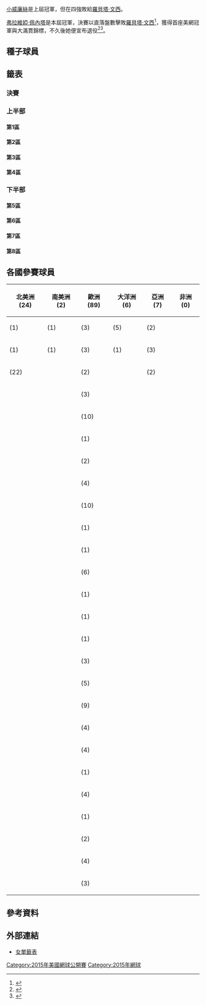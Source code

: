 {{Infobox Tennis Grand Slam events|2015|美國網球公開賽|
| champ  = {{flagicon|ITA}} [[弗拉維婭·佩內塔|弗拉維婭·佩內塔]]
| runner = {{flagicon|ITA}} [[羅貝塔·文西|羅貝塔·文西]]
| score  = 7–6<sup>4</sup>、6–2
| before_name = [[美國網球公開賽|美國網球公開賽]]女子單打比賽
| after_name  = 美國網球公開賽女子單打比賽
}}

{{main article|2015年美國網球公開賽}}

[[小威廉絲|小威廉絲]]是上屆冠軍，但在四強敗給[[羅貝塔·文西|羅貝塔·文西]]。

[[弗拉維婭·佩內塔|弗拉維婭·佩內塔]]是本屆冠軍，決賽以直落盤數擊敗[[羅貝塔·文西|羅貝塔·文西]]<ref>{{cite web|url=http://www.theguardian.com/sport/2015/sep/12/flavia-pennetta-us-open-roberta-vinci-match-report|title=Flavia Pennetta wins US Open with straight-sets victory over Roberta Vinci|date=12 September 2015|work=Guardian|accessdate=15 September 2015|archive-date=2016-09-08|archive-url=https://web.archive.org/web/20160908062435/https://www.theguardian.com/sport/2015/sep/12/flavia-pennetta-us-open-roberta-vinci-match-report|dead-url=no}}</ref>，獲得首座美網冠軍與大滿貫錦標，不久後她便宣布退役<ref>{{cite web|url=http://www.nytimes.com/2015/09/13/sports/tennis/flavia-pennetta-defeats-roberta-vinci-for-us-open-title.html|title=Flavia Pennetta Defeats Roberta Vinci for U.S. Open Title|publisher=''The New York Times''|author=David Waldstein|date=12 September 2015|accessdate=12 September 2015|archive-date=2016-06-17|archive-url=https://web.archive.org/web/20160617002745/http://www.nytimes.com/2015/09/13/sports/tennis/flavia-pennetta-defeats-roberta-vinci-for-us-open-title.html|dead-url=no}}</ref><ref>{{cite web|url=http://www.bbc.com/sport/0/tennis/34236198|title=US Open 2015: Flavia Pennetta beats Roberta Vinci in final|date=12 September 2015|work=BBC Sport|accessdate=15 September 2015|archive-date=2015-10-09|archive-url=https://web.archive.org/web/20151009130903/http://www.bbc.com/sport/0/tennis/34236198|dead-url=no}}</ref>。

==種子球員==
{{columns-list|2|
{{seeds|1|1}} {{flagicon|USA}} [[小威廉絲|小威廉絲]]（四強）
{{seeds|2|8}} {{flagicon|ROU}} [[西莫娜·哈勒普|西莫娜·哈勒普]]（四強）
{{seeds|3|}} {{flagicon|RUS}} [[瑪麗亞·莎拉波娃|瑪麗亞·莎拉波娃]]（賽前退出）
{{seeds|4|6}} {{flagicon|DEN}} [[卡露蓮·禾絲妮雅琪|卡露蓮·禾絲妮雅琪]]（第二輪）
{{seeds|5|5}} {{flagicon|CZE}} [[佩特拉·克維托娃|佩特拉·克維托娃]]（八強）
{{seeds|6|7}} {{flagicon|CZE}} [[露絲·莎法洛法|露絲·莎法洛法]]（第一輪）
{{seeds|7|4}} {{flagicon|SRB}} [[安娜·伊萬諾維奇|安娜·伊萬諾維奇]]（第一輪）
{{seeds|8|2}} {{flagicon|CZE}} [[卡羅萊娜·普利斯科娃|卡羅萊娜·普利斯科娃]]（第一輪）
{{seeds|9|5}} {{flagicon|ESP}} [[加碧妮·穆古魯扎|加碧妮·穆古魯扎]]（第二輪）
{{seeds|10|4}} {{flagicon|ESP}} [[卡拉·蘇亞雷斯·納瓦羅|卡拉·蘇亞雷斯·納瓦羅]]（第一輪）
{{seeds|11|7}} {{flagicon|GER}} [[安赫利奎·克柏|安赫利奎·克柏]]（第三輪） 
{{seeds|12|2}} {{flagicon|SUI}} [[貝琳達·本西奇|貝琳達·本西奇]]（第三輪）
{{seeds|13|3}} {{flagicon|RUS}} [[葉卡捷琳娜·馬卡洛娃|葉卡捷琳娜·馬卡洛娃]]（第四輪）
{{seeds|14|8}} {{flagicon|SUI}} [[迪美雅·芭辛絲姬|迪美雅·芭辛絲姬]]（第一輪）
{{seeds|15|1}} {{flagicon|POL}} [[阿格涅什卡·拉德萬斯卡|阿格涅什卡·拉德萬斯卡]]（第三輪）
{{seeds|16|6}} {{flagicon|ITA}} [[薩拉·埃拉尼|薩拉·埃拉尼]]（第三輪）

{{seeds|17|3}} {{flagicon|UKR}} [[伊莉娜·斯維托莉娜|伊莉娜·斯維托莉娜]]（第三輪）
{{seeds|18|5}} {{flagicon|GER}} [[安德烈婭·佩特科維奇|安德烈婭·佩特科維奇]]（第三輪）
{{seeds|19|1}} {{flagicon|USA}} [[麥迪遜·基絲|麥迪遜·基絲]]（第四輪）
{{seeds|20|7}} {{flagicon|BLR}} [[維多利亞·阿扎倫卡|維多利亞·阿扎倫卡]]（八強）
{{seeds|21|4}} {{flagicon|SRB}} [[耶萊娜·揚科維奇|耶萊娜·揚科維奇]]（第一輪）
{{seeds|22|6}} {{flagicon|AUS}} [[薩曼莎·斯托瑟|薩曼莎·斯托瑟]]（第四輪）
{{seeds|23|2}} {{flagicon|USA}} [[大威廉絲|大威廉絲]]（八強）
{{seeds|24|8}} {{flagicon|GER}} [[薩比娜·利斯基|薩比娜·利斯基]]（第四輪）
{{seeds|25|4}} {{flagicon|CAN}} [[尤金妮·布沙爾|尤金妮·布沙爾]]（第四輪）
{{seeds|26|6}} '''{{flagicon|ITA}} [[弗拉維婭·佩內塔|弗拉維婭·佩內塔]]（冠軍）
{{seeds|27|8}} {{flagicon|FRA}} [[阿麗澤·科奈|阿麗澤·科奈]]（第一輪）
{{seeds|28|7}} {{flagicon|ROM}} [[伊琳娜-卡梅利亞·貝古|伊琳娜-卡梅利亞·貝古]]（第一輪）
{{seeds|29|1}} {{flagicon|USA}} [[斯洛恩·史蒂芬斯|斯洛恩·史蒂芬斯]]（第一輪）
{{seeds|30|3}} {{flagicon|RUS}} [[斯維特拉娜·庫茲涅佐娃|斯維特拉娜·庫茲涅佐娃]]（第一輪）
{{seeds|31|2}} {{flagicon|RUS}} [[安娜斯塔西亞·帕夫柳琴科娃|安娜斯塔西亞·帕夫柳琴科娃]]（第二輪）
{{seeds|32|5}} {{flagicon|SVK}} [[安娜·卡洛琳娜·史科米多娃|安娜·卡洛琳娜·史科米多娃]]（第三輪）
}}

{{種子說明}}

==籤表==
{{Draw key}}

===決賽===
{{8TeamBracket-Tennis3
|RD1=八強
|RD2=四強
|RD3=決賽

| team-width=175

|RD1-seed1=1
|RD1-team1='''{{flagicon|USA}} [[小威廉絲|小威廉絲]]
|RD1-score1-1='''6
|RD1-score1-2=1
|RD1-score1-3='''6
|RD1-seed2=23
|RD1-team2={{flagicon|USA}} [[大威廉絲|大威廉絲]]
|RD1-score2-1=2
|RD1-score2-2='''6
|RD1-score2-3=3

|RD1-seed3= 
|RD1-team3={{flagicon|FRA}} [[克里斯蒂娜·美拉德諾維奇|克里斯蒂娜·美拉德諾維奇]]
|RD1-score3-1=3
|RD1-score3-2='''7
|RD1-score3-3=4
|RD1-seed4= 
|RD1-team4='''{{flagicon|ITA}} [[羅貝塔·文西|羅貝塔·文西]]
|RD1-score4-1='''6
|RD1-score4-2=5
|RD1-score4-3='''6

|RD1-seed5=5
|RD1-team5={{flagicon|CZE}} [[佩特拉·克維托娃|佩特拉·克維托娃]]
|RD1-score5-1='''6
|RD1-score5-2=4
|RD1-score5-3=2
|RD1-seed6=26
|RD1-team6='''{{flagicon|ITA}} [[弗拉維婭·佩內塔|弗拉維婭·佩內塔]]
|RD1-score6-1=4
|RD1-score6-2='''6
|RD1-score6-3='''6

|RD1-seed7=20
|RD1-team7={{flagicon|BLR}} [[維多利亞·阿扎倫卡|維多利亞·阿扎倫卡]]
|RD1-score7-1=3
|RD1-score7-2='''6
|RD1-score7-3=4
|RD1-seed8=2
|RD1-team8='''{{flagicon|ROU}} [[西莫娜·哈勒普|西莫娜·哈勒普]]
|RD1-score8-1='''6
|RD1-score8-2=4
|RD1-score8-3='''6

|RD2-seed1=1
|RD2-team1={{flagicon|USA}} [[小威廉絲|小威廉絲]]
|RD2-score1-1='''6
|RD2-score1-2=4
|RD2-score1-3=4
|RD2-seed2= 
|RD2-team2='''{{flagicon|ITA}} [[羅貝塔·文西|羅貝塔·文西]]
|RD2-score2-1=2
|RD2-score2-2='''6
|RD2-score2-3='''6

|RD2-seed3=26
|RD2-team3='''{{flagicon|ITA}} [[弗拉維婭·佩內塔|弗拉維婭·佩內塔]]
|RD2-score3-1='''6
|RD2-score3-2='''6
|RD2-score3-3=
|RD2-seed4=2
|RD2-team4={{flagicon|ROU}} [[西莫娜·哈勒普|西莫娜·哈勒普]]
|RD2-score4-1=1
|RD2-score4-2=3
|RD2-score4-3=

|RD3-seed1= 
|RD3-team1={{flagicon|ITA}} [[羅貝塔·文西|羅貝塔·文西]]
|RD3-score1-1=6<sup>4</sup>
|RD3-score1-2=2
|RD3-score1-3=
|RD3-seed2=26
|RD3-team2={{flagicon|ITA}} '''[[弗拉維婭·佩內塔|弗拉維婭·佩內塔]]
|RD3-score2-1='''7<sup>7</sup>
|RD3-score2-2='''6
|RD3-score2-3=
}}

===上半部===

====第1區====
{{16TeamBracket-Compact-Tennis3
| RD1=第一輪
| RD2=第二輪
| RD3=第三輪
| RD4=第四輪

| RD1-seed01=1
| RD1-team01='''{{flagicon|USA}} [[小威廉絲|S 威廉絲]]
| RD1-score01-1='''6
| RD1-score01-2=2
| RD1-score01-3=
| RD1-seed02=
| RD1-team02={{flagicon|RUS}} [[維塔莉婭·蒂雅琴科|蒂雅琴科]]
| RD1-score02-1=0
| RD1-score02-2=0<sup>r</sup>
| RD1-score02-3=

| RD1-seed03=Q
| RD1-team03='''{{flagicon|NED}} [[基基·貝爾騰斯|貝爾騰斯]]
| RD1-score03-1=3
| RD1-score03-2='''6
| RD1-score03-3='''6
| RD1-seed04=
| RD1-team04={{flagicon|CRO}} [[米里亞娜·魯西琪-巴羅尼|魯西琪-巴羅尼]]
| RD1-score04-1='''6
| RD1-score04-2=4
| RD1-score04-3=2

| RD1-seed05=Q
| RD1-team05={{flagicon|UKR}} [[卡捷琳娜·科斯洛娃|科斯洛娃]]
| RD1-score05-1=4
| RD1-score05-2=3
| RD1-score05-3=
| RD1-seed06=WC
| RD1-team06='''{{nowrap|{{flagicon|USA}} [[比丹妮·瑪迪克-辛特斯|瑪迪克-辛特斯]]}}
| RD1-score06-1='''6
| RD1-score06-2='''6
| RD1-score06-3=

| RD1-seed07=
| RD1-team07='''{{flagicon|USA}} [[可可·范德維奇|范德維奇]]
| RD1-score07-1='''6
| RD1-score07-2='''6
| RD1-score07-3=
| RD1-seed08=29
| RD1-team08={{flagicon|USA}} [[斯洛恩·史蒂芬斯|史蒂芬斯]]
| RD1-score08-1=4
| RD1-score08-2=3
| RD1-score08-3=

| RD1-seed09=19
| RD1-team09='''{{flagicon|USA}} [[麥迪遜·基絲|基絲]]
| RD1-score09-1='''6
| RD1-score09-2='''6
| RD1-score09-3=
| RD1-seed10=
| RD1-team10={{flagicon|CZE}} [[克拉拉·庫卡洛娃|庫卡洛娃]]
| RD1-score10-1=2
| RD1-score10-2=4
| RD1-score10-3=

| RD1-seed11=
| RD1-team11='''{{flagicon|CZE}} [[特雷扎·絲密特科娃|絲密特科娃]]
| RD1-score11-1='''7<sup>7</sup>
| RD1-score11-2='''6
| RD1-score11-3=
| RD1-seed12=
| RD1-team12={{flagicon|ROU}} [[安德莉雅·米圖|米圖]]
| RD1-score12-1=6<sup>4</sup>
| RD1-score12-2=2
| RD1-score12-3=

| RD1-seed13=
| RD1-team13='''{{flagicon|POL}} [[瑪格達·蕾妮特|蕾妮特]]
| RD1-score13-1='''7<sup>7</sup>
| RD1-score13-2='''6
| RD1-score13-3=
| RD1-seed14=
| RD1-team14={{flagicon|POL}} [[厄蘇拉·拉德萬斯卡|拉德萬斯卡]]
| RD1-score14-1=6<sup>3</sup>
| RD1-score14-2=1
| RD1-score14-3=

| RD1-seed15=
| RD1-team15={{flagicon|CZE}} [[凱特琳娜·絲妮柯娃|絲妮柯娃]]
| RD1-score15-1=2
| RD1-score15-2=3
| RD1-score15-3=
| RD1-seed16=15
| RD1-team16='''{{flagicon|POL}} [[阿格涅什卡·拉德萬斯卡|拉德萬斯卡]]
| RD1-score16-1='''6
| RD1-score16-2='''6
| RD1-score16-3=

| RD2-seed01=1
| RD2-team01='''{{flagicon|USA}} [[小威廉絲|S 威廉絲]]
| RD2-score01-1='''7<sup>7</sup>
| RD2-score01-2='''6
| RD2-score01-3=
| RD2-seed02=Q
| RD2-team02={{flagicon|NED}} [[基基·貝爾騰斯|貝爾騰斯]]
| RD2-score02-1=6<sup>5</sup>
| RD2-score02-2=3
| RD2-score02-3=

| RD2-seed03=WC
| RD2-team03='''{{nowrap|{{flagicon|USA}} [[比丹妮·瑪迪克-辛特斯|瑪迪克-辛特斯]]}}
| RD2-score03-1='''6
| RD2-score03-2='''6
| RD2-score03-3=
| RD2-seed04=
| RD2-team04={{flagicon|USA}} [[可可·范德維奇|范德維奇]]
| RD2-score04-1=2
| RD2-score04-2=1
| RD2-score04-3=

| RD2-seed05=19
| RD2-team05='''{{flagicon|USA}} [[麥迪遜·基絲|基絲]]
| RD2-score05-1='''6
| RD2-score05-2='''6
| RD2-score05-3=
| RD2-seed06=
| RD2-team06={{flagicon|CZE}} [[特雷扎·絲密特科娃|絲密特科娃]]
| RD2-score06-1=1
| RD2-score06-2=2
| RD2-score06-3=

| RD2-seed07=
| RD2-team07={{flagicon|POL}} [[瑪格達·蕾妮特|蕾妮特]]
| RD2-score07-1=3
| RD2-score07-2=2
| RD2-score07-3=
| RD2-seed08=15
| RD2-team08='''{{flagicon|POL}} [[阿格涅什卡·拉德萬斯卡|拉德萬斯卡]]
| RD2-score08-1='''6
| RD2-score08-2='''6
| RD2-score08-3=

| RD3-seed01=1
| RD3-team01='''{{flagicon|USA}} [[小威廉絲|S 威廉絲]]
| RD3-score01-1=3
| RD3-score01-2='''7
| RD3-score01-3='''6
| RD3-seed02=WC
| RD3-team02={{nowrap|{{flagicon|USA}} [[比丹妮·瑪迪克-辛特斯|瑪迪克-辛特斯]]}}
| RD3-score02-1='''6
| RD3-score02-2=5
| RD3-score02-3=0

| RD3-seed03=19
| RD3-team03='''{{flagicon|USA}} [[麥迪遜·基絲|基絲]]
| RD3-score03-1='''6
| RD3-score03-2='''6
| RD3-score03-3=
| RD3-seed04=15
| RD3-team04={{flagicon|POL}} [[阿格涅什卡·拉德萬斯卡|拉德萬斯卡]]
| RD3-score04-1=3
| RD3-score04-2=2
| RD3-score04-3=

| RD4-seed01=1
| RD4-team01='''{{nowrap|{{flagicon|USA}} [[小威廉絲|S 威廉絲]]}}
| RD4-score01-1='''6
| RD4-score01-2='''6
| RD4-score01-3=
| RD4-seed02=19
| RD4-team02={{flagicon|USA}} [[麥迪遜·基絲|基絲]]
| RD4-score02-1=3
| RD4-score02-2=3
| RD4-score02-3=
}}

====第2區====
{{16TeamBracket-Compact-Tennis3
| RD1=第一輪
| RD2=第二輪
| RD3=第三輪
| RD4=第四輪

| RD1-seed01=12
| RD1-team01='''{{flagicon|SUI}} [[貝琳達·本西奇|本西奇]]
| RD1-score01-1='''6
| RD1-score01-2='''6
| RD1-score01-3=
| RD1-seed02=
| RD1-team02={{flagicon|BUL}} [[塞西爾·卡拉坦切娃|卡拉坦切娃]]
| RD1-score02-1=1
| RD1-score02-2=2
| RD1-score02-3=

| RD1-seed03=
| RD1-team03={{flagicon|SVK}} [[達妮埃拉·漢圖霍娃|漢圖霍娃]]
| RD1-score03-1=3
| RD1-score03-2=3
| RD1-score03-3=
| RD1-seed04=
| RD1-team04='''{{flagicon|JPN}} [[土居美咲|土居]]
| RD1-score04-1='''6
| RD1-score04-2='''6
| RD1-score04-3=

| RD1-seed05=
| RD1-team05='''{{flagicon|USA}} [[伊琳娜·法爾科尼|法爾科尼]]
| RD1-score05-1='''6
| RD1-score05-2='''6
| RD1-score05-3=
| RD1-seed06=WC
| RD1-team06={{flagicon|USA}} [[薩曼莎·克勞福德|克勞福德]]
| RD1-score06-1=4
| RD1-score06-2=2
| RD1-score06-3=

| RD1-seed07=
| RD1-team07={{flagicon|PUR}} [[莫妮卡·普格|普格]]
| RD1-score07-1=4
| RD1-score07-2='''7<sup>9</sup>
| RD1-score07-3=3
| RD1-seed08=23
| RD1-team08='''{{flagicon|USA}} [[大威廉絲|V 威廉絲]]
| RD1-score08-1='''6
| RD1-score08-2=6<sup>7</sup>
| RD1-score08-3='''6

| RD1-seed09=31
| RD1-team09='''{{nowrap|{{flagicon|RUS}} [[安娜斯塔西亞·帕夫柳琴科娃|帕夫柳琴科娃]]}}
| RD1-score09-1='''6
| RD1-score09-2='''7
| RD1-score09-3=
| RD1-seed10=
| RD1-team10={{flagicon|SVK}} [[瑪格達蓮娜·里巴里科娃|里巴里科娃]]
| RD1-score10-1=4
| RD1-score10-2=5
| RD1-score10-3=

| RD1-seed11=Q
| RD1-team11='''{{flagicon|EST}} [[阿內特·康塔薇特|康塔薇特]]
| RD1-score11-1='''7
| RD1-score11-2='''6
| RD1-score11-3=
| RD1-seed12=
| RD1-team12={{flagicon|AUS}} [[凱西·德拉夸|德拉夸]]
| RD1-score12-1=5
| RD1-score12-2=2
| RD1-score12-3=

| RD1-seed13=
| RD1-team13={{flagicon|CHN}} [[鄭賽賽|鄭]]
| RD1-score13-1=2
| RD1-score13-2='''7
| RD1-score13-3=5
| RD1-seed14=
| RD1-team14='''{{flagicon|USA}} [[麥迪遜·布倫格爾|布倫格爾]]
| RD1-score14-1='''6
| RD1-score14-2=5
| RD1-score14-3='''7

| RD1-seed15=Q
| RD1-team15='''{{flagicon|USA}} [[安娜·塔提什維利|塔提什維利]]
| RD1-score15-1='''6
| RD1-score15-2='''6
| RD1-score15-3=
| RD1-seed16=8
| RD1-team16={{flagicon|CZE}} [[卡羅萊娜·普利斯科娃|普利斯科娃]]
| RD1-score16-1=2
| RD1-score16-2=1
| RD1-score16-3=

| RD2-seed01=12
| RD2-team01='''{{flagicon|SUI}} [[貝琳達·本西奇|本西奇]]
| RD2-score01-1=5
| RD2-score01-2='''7<sup>7</sup>
| RD2-score01-3='''6
| RD2-seed02=
| RD2-team02={{flagicon|JPN}} [[土居美咲|土居]]
| RD2-score02-1='''7
| RD2-score02-2=6<sup>3</sup>
| RD2-score02-3=3

| RD2-seed03=
| RD2-team03={{flagicon|USA}} [[伊琳娜·法爾科尼|法爾科尼]]
| RD2-score03-1=3
| RD2-score03-2='''7<sup>7</sup>
| RD2-score03-3=2
| RD2-seed04=23
| RD2-team04='''{{flagicon|USA}} [[大威廉絲|V 威廉絲]]
| RD2-score04-1='''6
| RD2-score04-2=6<sup>2</sup>
| RD2-score04-3='''6

| RD2-seed05=31
| RD2-team05={{nowrap|{{flagicon|RUS}} [[安娜斯塔西亞·帕夫柳琴科娃|帕夫柳琴科娃]]}}
| RD2-score05-1=5
| RD2-score05-2=4
| RD2-score05-3=
| RD2-seed06=Q
| RD2-team06='''{{flagicon|EST}} [[阿內特·康塔薇特|康塔薇特]]
| RD2-score06-1='''7
| RD2-score06-2='''6
| RD2-score06-3=

| RD2-seed07=
| RD2-team07='''{{flagicon|USA}} [[麥迪遜·布倫格爾|布倫格爾]]
| RD2-score07-1='''6
| RD2-score07-2='''6
| RD2-score07-3=
| RD2-seed08=Q
| RD2-team08={{flagicon|USA}} [[安娜·塔提什維利|塔提什維利]]
| RD2-score08-1=3
| RD2-score08-2=2
| RD2-score08-3=

| RD3-seed01=12
| RD3-team01={{flagicon|SUI}} [[貝琳達·本西奇|本西奇]]
| RD3-score01-1=3
| RD3-score01-2=4
| RD3-score01-3=
| RD3-seed02=23
| RD3-team02='''{{flagicon|USA}} [[大威廉絲|V 威廉絲]]
| RD3-score02-1='''6
| RD3-score02-2='''6
| RD3-score02-3=

| RD3-seed03=Q
| RD3-team03='''{{flagicon|EST}} [[阿內特·康塔薇特|康塔薇特]]
| RD3-score03-1='''6
| RD3-score03-2=3
| RD3-score03-3='''6
| RD3-seed04=
| RD3-team04={{flagicon|USA}} [[麥迪遜·布倫格爾|布倫格爾]]
| RD3-score04-1=2
| RD3-score04-2='''6
| RD3-score04-3=0

| RD4-seed01=23
| RD4-team01='''{{flagicon|USA}} [[大威廉絲|V 威廉絲]]
| RD4-score01-1='''6
| RD4-score01-2='''6
| RD4-score01-3=
| RD4-seed02=Q
| RD4-team02={{flagicon|EST}} [[阿內特·康塔薇特|康塔薇特]]
| RD4-score02-1=2
| RD4-score02-2=1
| RD4-score02-3=
}}

====第3區====
{{16TeamBracket-Compact-Tennis3
| RD1=第一輪
| RD2=第二輪
| RD3=第三輪
| RD4=第四輪

| RD1-seed01=LL
| RD1-team01='''{{flagicon|RUS}} [[黛莉亞·卡薩特金娜|卡薩特金娜]]
| RD1-score01-1='''6
| RD1-score01-2=4
| RD1-score01-3='''7
| RD1-seed02=
| RD1-team02={{flagicon|AUS}} [[達里婭·加夫里洛娃|加夫里洛娃]]
| RD1-score02-1=2
| RD1-score02-2='''6
| RD1-score02-3=5

| RD1-seed03=
| RD1-team03='''{{flagicon|CRO}} [[安娜·科紐赫|科紐赫]]
| RD1-score03-1='''6
| RD1-score03-2='''6
| RD1-score03-3=
| RD1-seed04=
| RD1-team04={{flagicon|GER}} [[塔季揚娜·瑪麗亞|瑪麗亞]]
| RD1-score04-1=4
| RD1-score04-2=4
| RD1-score04-3=

| RD1-seed05=
| RD1-team05={{flagicon|ESP}} [[拉拉·阿魯阿巴雷納|阿魯阿巴雷納]]
| RD1-score05-1=2
| RD1-score05-2=2
| RD1-score05-3=
| RD1-seed06=
| RD1-team06='''{{flagicon|SRB}} [[博亞娜·約娃諾絲琪|約娃諾絲琪]]
| RD1-score06-1='''6
| RD1-score06-2='''6
| RD1-score06-3=

| RD1-seed07=
| RD1-team07='''{{flagicon|FRA}} [[克里斯蒂娜·美拉德諾維奇|美拉德諾維奇]]
| RD1-score07-1='''6
| RD1-score07-2='''7
| RD1-score07-3=
| RD1-seed08=30
| RD1-team08={{flagicon|RUS}} [[斯維特拉娜·庫茲涅佐娃|庫茲涅佐娃]]
| RD1-score08-1=3
| RD1-score08-2=5
| RD1-score08-3=

| RD1-seed09=17
| RD1-team09='''{{flagicon|UKR}} [[伊莉娜·斯維托莉娜|斯維托莉娜]]
| RD1-score09-1='''6
| RD1-score09-2='''6
| RD1-score09-3=
| RD1-seed10=Q
| RD1-team10={{flagicon|RUS}} [[伊莉莎薇塔·庫莉琪寇娃|庫莉琪寇娃]]
| RD1-score10-1=1
| RD1-score10-2=4
| RD1-score10-3=

| RD1-seed11=
| RD1-team11={{flagicon|GER}} [[安娜-萊娜·弗里達薩姆|弗里達薩姆]]
| RD1-score11-1=1
| RD1-score11-2=1
| RD1-score11-3=
| RD1-seed12=
| RD1-team12='''{{flagicon|EST}} [[卡婭·卡內皮|卡內皮]]
| RD1-score12-1='''6
| RD1-score12-2='''6
| RD1-score12-3=

| RD1-seed13=
| RD1-team13='''{{flagicon|USA}} [[勞倫·戴維斯|戴維斯]]
| RD1-score13-1='''7<sup>7</sup>
| RD1-score13-2='''7<sup>7</sup>
| RD1-score13-3=
| RD1-seed14=
| RD1-team14={{flagicon|GBR}} [[希瑟·沃特森|沃特森]]
| RD1-score14-1=6<sup>3</sup>
| RD1-score14-2=6<sup>0</sup>
| RD1-score14-3=

| RD1-seed15=
| RD1-team15={{flagicon|BRA}} [[特莉阿娜·佩蕾拉|佩蕾拉]]
| RD1-score15-1=3
| RD1-score15-2=3
| RD1-score15-3=
| RD1-seed16=13
| RD1-team16='''{{flagicon|RUS}} [[葉卡捷琳娜·馬卡洛娃|馬卡洛娃]]
| RD1-score16-1='''6
| RD1-score16-2='''6
| RD1-score16-3=

| RD2-seed01=LL
| RD2-team01='''{{flagicon|RUS}} [[黛莉亞·卡薩特金娜|卡薩特金娜]]
| RD2-score01-1='''6
| RD2-score01-2='''6
| RD2-score01-3=
| RD2-seed02=
| RD2-team02={{flagicon|CRO}} [[安娜·科紐赫|科紐赫]]
| RD2-score02-1=4
| RD2-score02-2=4
| RD2-score02-3=

| RD2-seed03=
| RD2-team03={{flagicon|SRB}} [[博亞娜·約娃諾絲琪|約娃諾絲琪]]
| RD2-score03-1=5
| RD2-score03-2=1
| RD2-score03-3=
| RD2-seed04=
| RD2-team04='''{{flagicon|FRA}} [[克里斯蒂娜·美拉德諾維奇|美拉德諾維奇]]
| RD2-score04-1='''7
| RD2-score04-2='''6
| RD2-score04-3=

| RD2-seed05=17
| RD2-team05='''{{flagicon|UKR}} [[伊莉娜·斯維托莉娜|斯維托莉娜]]
| RD2-score05-1='''6
| RD2-score05-2='''6
| RD2-score05-3=
| RD2-seed06=
| RD2-team06={{flagicon|EST}} [[卡婭·卡內皮|卡內皮]]
| RD2-score06-1=3
| RD2-score06-2=4
| RD2-score06-3=

| RD2-seed07=
| RD2-team07={{flagicon|USA}} [[勞倫·戴維斯|戴維斯]]
| RD2-score07-1=1
| RD2-score07-2=2
| RD2-score07-3=
| RD2-seed08=13
| RD2-team08='''{{flagicon|RUS}} [[葉卡捷琳娜·馬卡洛娃|馬卡洛娃]]
| RD2-score08-1='''6
| RD2-score08-2='''6
| RD2-score08-3=

| RD3-seed01=LL
| RD3-team01={{flagicon|RUS}} [[黛莉亞·卡薩特金娜|卡薩特金娜]]
| RD3-score01-1=2
| RD3-score01-2=3
| RD3-score01-3=
| RD3-seed02=
| RD3-team02='''{{flagicon|FRA}} [[克里斯蒂娜·美拉德諾維奇|美拉德諾維奇]]
| RD3-score02-1='''6
| RD3-score02-2='''6
| RD3-score02-3=

| RD3-seed03=17
| RD3-team03={{flagicon|UKR}} [[伊莉娜·斯維托莉娜|斯維托莉娜]]
| RD3-score03-1=3
| RD3-score03-2=5
| RD3-score03-3=
| RD3-seed04=13
| RD3-team04='''{{flagicon|RUS}} [[葉卡捷琳娜·馬卡洛娃|馬卡洛娃]]
| RD3-score04-1='''6
| RD3-score04-2='''7
| RD3-score04-3=

| RD4-seed01=
| RD4-team01='''{{flagicon|FRA}} [[克里斯蒂娜·美拉德諾維奇|美拉德諾維奇]]
| RD4-score01-1='''7<sup>7</sup>
| RD4-score01-2=4
| RD4-score01-3='''6
| RD4-seed02=13
| RD4-team02={{flagicon|RUS}} [[葉卡捷琳娜·馬卡洛娃|馬卡洛娃]]
| RD4-score02-1=6<sup>2</sup>
| RD4-score02-2='''6
| RD4-score02-3=1
}}

====第4區====
{{16TeamBracket-Compact-Tennis3
| RD1=第一輪
| RD2=第二輪
| RD3=第三輪
| RD4=第四輪

| RD1-seed01=10
| RD1-team01={{nowrap|{{flagicon|ESP}} [[卡拉·蘇亞雷斯·納瓦羅|蘇亞雷斯·納瓦羅]]}}
| RD1-score01-1=1
| RD1-score01-2=6<sup>5</sup>
| RD1-score01-3=
| RD1-seed02=
| RD1-team02='''{{flagicon|CZE}} [[德尼莎·阿萊爾托娃|阿萊爾托娃]]
| RD1-score02-1='''6
| RD1-score02-2='''7<sup>7</sup>
| RD1-score02-3=

| RD1-seed03=PR
| RD1-team03={{flagicon|USA}} [[金久慈|金]]
| RD1-score03-1=4
| RD1-score03-2=4
| RD1-score03-3=
| RD1-seed04=
| RD1-team04='''{{flagicon|ITA}} [[羅貝塔·文西|文西]]
| RD1-score04-1='''6
| RD1-score04-2='''6
| RD1-score04-3=

| RD1-seed05=WC
| RD1-team05={{flagicon|USA}} [[索菲亞·凱文|凱文]]
| RD1-score05-1=3
| RD1-score05-2=1
| RD1-score05-3=
| RD1-seed06=
| RD1-team06='''{{nowrap|{{flagicon|COL}} [[瑪麗娜·杜克·馬里尼奧|杜克·馬里尼奧]]}}
| RD1-score06-1='''6
| RD1-score06-2='''6
| RD1-score06-3=

| RD1-seed07=WC
| RD1-team07='''{{flagicon|FRA}} [[奧莎尼·杜丁|杜丁]]
| RD1-score07-1=2
| RD1-score07-2='''7
| RD1-score07-3='''6
| RD1-seed08=21
| RD1-team08={{flagicon|SRB}} [[耶萊娜·揚科維奇|揚科維奇]]
| RD1-score08-1='''6
| RD1-score08-2=5
| RD1-score08-3=3

| RD1-seed09=25
| RD1-team09='''{{flagicon|CAN}} [[尤金妮·布沙爾|布沙爾]]
| RD1-score09-1='''6
| RD1-score09-2='''6
| RD1-score09-3=
| RD1-seed10=
| RD1-team10={{flagicon|USA}} [[艾莉森·芮絲克|芮絲克]]
| RD1-score10-1=4
| RD1-score10-2=3
| RD1-score10-3=

| RD1-seed11=
| RD1-team11='''{{flagicon|SLO}} [[波洛娜·赫爾科格|赫爾科格]]
| RD1-score11-1='''6
| RD1-score11-2='''7
| RD1-score11-3=
| RD1-seed12=
| RD1-team12={{flagicon|KAZ}} [[扎里娜·迪雅絲|迪雅絲]]
| RD1-score12-1=2
| RD1-score12-2=5
| RD1-score12-3=

| RD1-seed13=Q
| RD1-team13='''{{flagicon|USA}} [[潔西卡·皮古拉|皮古拉]]
| RD1-score13-1='''7
| RD1-score13-2='''6
| RD1-score13-3=
| RD1-seed14=
| RD1-team14={{flagicon|BEL}} [[艾莉森·范·愛特凡珂|范·愛特凡珂]]
| RD1-score14-1=5
| RD1-score14-2=3
| RD1-score14-3=

| RD1-seed15=
| RD1-team15='''{{flagicon|SVK}} [[多米尼卡·齊布爾科娃|齊布爾科娃]]
| RD1-score15-1='''6
| RD1-score15-2=3
| RD1-score15-3='''6
| RD1-seed16=7
| RD1-team16={{flagicon|SRB}} [[安娜·伊萬諾維奇|伊萬諾維奇]]
| RD1-score16-1=3
| RD1-score16-2='''6
| RD1-score16-3=3

| RD2-seed01=
| RD2-team01={{flagicon|CZE}} [[德尼莎·阿萊爾托娃|阿萊爾托娃]]
| RD2-score01-1='''6
| RD2-score01-2=3
| RD2-score01-3=1
| RD2-seed02=
| RD2-team02='''{{flagicon|ITA}} [[羅貝塔·文西|文西]]
| RD2-score02-1=2
| RD2-score02-2='''6
| RD2-score02-3='''6

| RD2-seed03=
| RD2-team03='''{{nowrap|{{flagicon|COL}} [[瑪麗娜·杜克·馬里尼奧|杜克·馬里尼奧]]}}
| RD2-score03-1='''6
| RD2-score03-2=5
| RD2-score03-3='''6
| RD2-seed04=WC
| RD2-team04={{flagicon|FRA}} [[奧莎尼·杜丁|杜丁]]
| RD2-score04-1=1
| RD2-score04-2='''7
| RD2-score04-3=2

| RD2-seed05=25
| RD2-team05={{flagicon|CAN}} '''[[尤金妮·布沙爾|布沙爾]]
| RD2-score05-1='''6
| RD2-score05-2=6<sup>2</sup>
| RD2-score05-3='''6
| RD2-seed06=
| RD2-team06={{flagicon|SLO}} [[波洛娜·赫爾科格|赫爾科格]]
| RD2-score06-1=3
| RD2-score06-2='''7<sup>7</sup>
| RD2-score06-3=3

| RD2-seed07=Q
| RD2-team07={{flagicon|USA}} [[潔西卡·皮古拉|皮古拉]]
| RD2-score07-1='''7
| RD2-score07-2=5
| RD2-score07-3=3
| RD2-seed08=
| RD2-team08={{flagicon|SVK}} '''[[多米尼卡·齊布爾科娃|齊布爾科娃]]
| RD2-score08-1=5
| RD2-score08-2='''7
| RD2-score08-3='''6

| RD3-seed01=
| RD3-team01='''{{flagicon|ITA}} [[羅貝塔·文西|文西]]
| RD3-score01-1='''6
| RD3-score01-2=5
| RD3-score01-3='''6
| RD3-seed02=
| RD3-team02={{nowrap|{{flagicon|COL}} [[瑪麗娜·杜克·馬里尼奧|杜克·馬里尼奧]]}}
| RD3-score02-1=1
| RD3-score02-2='''7
| RD3-score02-3=2

| RD3-seed03=25
| RD3-team03='''{{flagicon|CAN}} [[尤金妮·布沙爾|布沙爾]]'''
| RD3-score03-1='''7<sup>11</sup>
| RD3-score03-2=4
| RD3-score03-3='''6'''
| RD3-seed04=
| RD3-team04={{flagicon|SVK}} [[多米尼卡·齊布爾科娃|齊布爾科娃]]
| RD3-score04-1=6<sup>9</sup>
| RD3-score04-2='''6
| RD3-score04-3=3

| RD4-seed01=
| RD4-team01='''{{flagicon|ITA}} [[羅貝塔·文西|文西]]'''
| RD4-score01-1=<small>w/o
| RD4-score01-2=
| RD4-score01-3=
| RD4-seed02=25
| RD4-team02={{nowrap|{{flagicon|CAN}} [[尤金妮·布沙爾|布沙爾]]}}
| RD4-score02-1=
| RD4-score02-2=
| RD4-score02-3=
}}

===下半部===

====第5區====
{{16TeamBracket-Compact-Tennis3
| RD1=第一輪
| RD2=第二輪
| RD3=第三輪
| RD4=第四輪

| RD1-seed01=5
| RD1-team01='''{{flagicon|CZE}} [[佩特拉·克維托娃|克維托娃]]
| RD1-score01-1='''6
| RD1-score01-2='''6
| RD1-score01-3=
| RD1-seed02=Q
| RD1-team02={{flagicon|GER}} [[蘿拉·西格蒙德|西格蒙德]]
| RD1-score02-1=1
| RD1-score02-2=1
| RD1-score02-3=

| RD1-seed03=
| RD1-team03={{nowrap|{{flagicon|ESP}} [[Lourdes_Domínguez_Lino|L Domínguez Lino]]}}
| RD1-score03-1=3
| RD1-score03-2='''6
| RD1-score03-3=4
| RD1-seed04=WC
| RD1-team04='''{{flagicon|USA}} [[妮可·吉貝絲|吉貝絲]]
| RD1-score04-1='''6
| RD1-score04-2=3
| RD1-score04-3='''6

| RD1-seed05=
| RD1-team05={{flagicon|SRB}} [[亞歷山德拉·克魯尼奇|克魯尼奇]]
| RD1-score05-1='''6
| RD1-score05-2=5
| RD1-score05-3=1
| RD1-seed06=
| RD1-team06='''{{flagicon|MNE}} [[丹卡·科維妮奇|科維妮奇]]
| RD1-score06-1=4
| RD1-score06-2='''7
| RD1-score06-3='''6

| RD1-seed07=
| RD1-team07={{flagicon|GER}} [[尤莉亞·戈格斯|戈格斯]]
| RD1-score07-1=3
| RD1-score07-2=4
| RD1-score07-3=
| RD1-seed08=32
| RD1-team08='''{{nowrap|{{flagicon|SVK}} [[安娜·卡洛琳娜·史科米多娃|史科米多娃]]}}
| RD1-score08-1='''6
| RD1-score08-2='''6
| RD1-score08-3=

| RD1-seed09=18
| RD1-team09='''{{flagicon|GER}} [[安德烈婭·佩特科維奇|佩特科維奇]]
| RD1-score09-1=3
| RD1-score09-2='''6
| RD1-score09-3='''7
| RD1-seed10=
| RD1-team10={{flagicon|FRA}} [[卡羅琳·加西婭|加西婭]]
| RD1-score10-1='''6
| RD1-score10-2=4
| RD1-score10-3=5

| RD1-seed11=PR
| RD1-team11={{flagicon|GBR}} [[勞拉·羅布森|羅布森]]
| RD1-score11-1='''6
| RD1-score11-2=3
| RD1-score11-3=5
| RD1-seed12=
| RD1-team12='''{{flagicon|RUS}} [[艾蓮娜·費絲蓮娜|費絲蓮娜]]
| RD1-score12-1=3
| RD1-score12-2='''6
| RD1-score12-3='''7

| RD1-seed13=WC
| RD1-team13={{flagicon|USA}} [[露意莎·基里科|基里科]]
| RD1-score13-1=3
| RD1-score13-2=0
| RD1-score13-3=
| RD1-seed14=Q
| RD1-team14='''{{flagicon|GBR}} [[約翰娜·康塔|康塔]]
| RD1-score14-1='''6
| RD1-score14-2='''6
| RD1-score14-3=

| RD1-seed15=
| RD1-team15={{flagicon|GER}} [[卡琳娜·維特霍夫特|維特霍夫特]]
| RD1-score15-1=2
| RD1-score15-2=4
| RD1-score15-3=
| RD1-seed16=9
| RD1-team16='''{{flagicon|ESP}} [[加碧妮·穆古魯扎|穆古魯扎]]
| RD1-score16-1='''6
| RD1-score16-2='''6
| RD1-score16-3=

| RD2-seed01=5
| RD2-team01='''{{flagicon|CZE}} [[佩特拉·克維托娃|克維托娃]]
| RD2-score01-1='''6
| RD2-score01-2='''6
| RD2-score01-3=
| RD2-seed02=WC
| RD2-team02={{flagicon|USA}} [[妮可·吉貝絲|吉貝絲]]
| RD2-score02-1=3
| RD2-score02-2=4
| RD2-score02-3=

| RD2-seed03=
| RD2-team03={{flagicon|MNE}} [[丹卡·科維妮奇|科維妮奇]]
| RD2-score03-1=4
| RD2-score03-2='''7
| RD2-score03-3=4
| RD2-seed04=32
| RD2-team04='''{{nowrap|{{flagicon|SVK}} [[安娜·卡洛琳娜·史科米多娃|史科米多娃]]}}
| RD2-score04-1='''6
| RD2-score04-2=5
| RD2-score04-3='''6

| RD2-seed05=18
| RD2-team05='''{{flagicon|GER}} [[安德烈婭·佩特科維奇|佩特科維奇]]
| RD2-score05-1='''6
| RD2-score05-2='''7<sup>7</sup>
| RD2-score05-3=
| RD2-seed06=
| RD2-team06={{flagicon|RUS}} [[艾蓮娜·費絲蓮娜|費絲蓮娜]]
| RD2-score06-1=3
| RD2-score06-2=6<sup>4</sup>
| RD2-score06-3=

| RD2-seed07=Q
| RD2-team07='''{{flagicon|GBR}} [[約翰娜·康塔|康塔]]
| RD2-score07-1='''7<sup>7</sup>
| RD2-score07-2=6<sup>4</sup>
| RD2-score07-3='''6
| RD2-seed08=9
| RD2-team08={{flagicon|ESP}} [[加碧妮·穆古魯扎|穆古魯扎]]
| RD2-score08-1=6<sup>4</sup>
| RD2-score08-2='''7<sup>7</sup>
| RD2-score08-3=2

| RD3-seed01=5
| RD3-team01='''{{flagicon|CZE}} [[佩特拉·克維托娃|克維托娃]]
| RD3-score01-1='''6
| RD3-score01-2='''6
| RD3-score01-3=
| RD3-seed02=32
| RD3-team02={{nowrap|{{flagicon|SVK}} [[安娜·卡洛琳娜·史科米多娃|史科米多娃]]}}
| RD3-score02-1=2
| RD3-score02-2=1
| RD3-score02-3=

| RD3-seed03=18
| RD3-team03={{flagicon|GER}} [[安德烈婭·佩特科維奇|佩特科維奇]]
| RD3-score03-1=6<sup>2</sup>
| RD3-score03-2=3
| RD3-score03-3=
| RD3-seed04=Q
| RD3-team04='''{{flagicon|GBR}} [[約翰娜·康塔|康塔]]
| RD3-score04-1='''7<sup>7</sup>
| RD3-score04-2='''6
| RD3-score04-3=

| RD4-seed01=5
| RD4-team01='''{{nowrap|{{flagicon|CZE}} [[佩特拉·克維托娃|克維托娃]]}}
| RD4-score01-1='''7
| RD4-score01-2='''6
| RD4-score01-3=
| RD4-seed02=Q
| RD4-team02={{flagicon|GBR}} [[約翰娜·康塔|康塔]]
| RD4-score02-1=5
| RD4-score02-2=3
| RD4-score02-3=
}}

====第6區====
{{16TeamBracket-Compact-Tennis3
| RD1=第一輪
| RD2=第二輪
| RD3=第三輪
| RD4=第四輪

| RD1-seed01=16
| RD1-team01='''{{flagicon|ITA}} [[薩拉·埃拉尼|埃拉尼]]
| RD1-score01-1='''6
| RD1-score01-2='''6
| RD1-score01-3=
| RD1-seed02=Q
| RD1-team02={{flagicon|JPN}} [[Mayo_Hibi|M Hibi]]
| RD1-score02-1=0
| RD1-score02-2=1
| RD1-score02-3=

| RD1-seed03=Q
| RD1-team03='''{{flagicon|LAT}} [[耶蓮娜·奧斯塔佩柯|奧斯塔佩柯]]
| RD1-score03-1='''6
| RD1-score03-2=1
| RD1-score03-3='''6
| RD1-seed04=
| RD1-team04={{flagicon|GER}} [[安妮卡·貝克|貝克]]
| RD1-score04-1=4
| RD1-score04-2='''6
| RD1-score04-3=4

| RD1-seed05=
| RD1-team05='''{{flagicon|RUS}} [[葉芙戈尼亞·羅迪娜|羅迪娜]]
| RD1-score05-1='''6
| RD1-score05-2='''6
| RD1-score05-3=
| RD1-seed06=Q
| RD1-team06={{flagicon|CRO}} [[Tereza_Mrdeža|T Mrdeža]]
| RD1-score06-1=2
| RD1-score06-2=2
| RD1-score06-3=

| RD1-seed07=
| RD1-team07={{flagicon|HUN}} [[蒂美阿·巴包斯|巴包斯]]
| RD1-score07-1=3
| RD1-score07-2=4
| RD1-score07-3=
| RD1-seed08=22
| RD1-team08='''{{flagicon|AUS}} [[薩曼莎·斯托瑟|斯托瑟]]
| RD1-score08-1='''6
| RD1-score08-2='''6
| RD1-score08-3=

| RD1-seed09=26
| RD1-team09='''{{flagicon|ITA}} [[弗拉維婭·佩內塔|佩內塔]]
| RD1-score09-1='''6
| RD1-score09-2=3
| RD1-score09-3='''6
| RD1-seed10=
| RD1-team10={{flagicon|AUS}} [[Jarmila_Gajdošová|J Gajdošová]]
| RD1-score10-1=1
| RD1-score10-2='''6
| RD1-score10-3=1

| RD1-seed11=Q
| RD1-team11={{flagicon|RUS}} [[Alexandra_Panova|A Panova]]
| RD1-score11-1=6<sup>3</sup>
| RD1-score11-2='''7
| RD1-score11-3=3
| RD1-seed12=
| RD1-team12='''{{flagicon|ROU}} [[莫妮卡·尼古列斯庫|尼古列斯庫]]
| RD1-score12-1='''7<sup>7</sup>
| RD1-score12-2=5
| RD1-score12-3='''6

| RD1-seed13=
| RD1-team13={{flagicon|USA}} [[克里斯提娜·麥海爾|麥海爾]]
| RD1-score13-1='''6
| RD1-score13-2=4
| RD1-score13-3=3
| RD1-seed14=PR
| RD1-team14='''{{flagicon|CZE}} [[佩特拉·塞科芙絲卡|塞科芙絲卡]]
| RD1-score14-1=4
| RD1-score14-2='''6
| RD1-score14-3='''6

| RD1-seed15=WC
| RD1-team15={{flagicon|USA}} [[Jamie_Loeb|J Loeb]]
| RD1-score15-1=2
| RD1-score15-2=0
| RD1-score15-3=
| RD1-seed16=4
| RD1-team16='''{{flagicon|DEN}} [[卡露蓮·禾絲妮雅琪|禾絲妮雅琪]]
| RD1-score16-1='''6
| RD1-score16-2='''6
| RD1-score16-3=

| RD2-seed01=16
| RD2-team01='''{{flagicon|ITA}} [[薩拉·埃拉尼|埃拉尼]]
| RD2-score01-1=0
| RD2-score01-2='''6
| RD2-score01-3='''6
| RD2-seed02=Q
| RD2-team02={{flagicon|LAT}} [[耶蓮娜·奧斯塔佩柯|奧斯塔佩柯]]
| RD2-score02-1='''6
| RD2-score02-2=4
| RD2-score02-3=3

| RD2-seed03=
| RD2-team03={{flagicon|RUS}} [[葉芙戈尼亞·羅迪娜|羅迪娜]]
| RD2-score03-1=1
| RD2-score03-2=1
| RD2-score03-3=
| RD2-seed04=22
| RD2-team04='''{{flagicon|AUS}} [[薩曼莎·斯托瑟|斯托瑟]]
| RD2-score04-1='''6
| RD2-score04-2='''6
| RD2-score04-3=

| RD2-seed05=26
| RD2-team05='''{{flagicon|ITA}} [[弗拉維婭·佩內塔|佩內塔]]
| RD2-score05-1='''6
| RD2-score05-2='''6
| RD2-score05-3=
| RD2-seed06=
| RD2-team06={{flagicon|ROU}} [[莫妮卡·尼古列斯庫|尼古列斯庫]]
| RD2-score06-1=1
| RD2-score06-2=4
| RD2-score06-3=

| RD2-seed07=PR
| RD2-team07='''{{flagicon|CZE}} [[佩特拉·塞科芙絲卡|塞科芙絲卡]]
| RD2-score07-1='''6
| RD2-score07-2=5
| RD2-score07-3='''7<sup>7</sup>
| RD2-seed08=4
| RD2-team08={{flagicon|DEN}} [[卡露蓮·禾絲妮雅琪|禾絲妮雅琪]]
| RD2-score08-1=4
| RD2-score08-2='''7
| RD2-score08-3=6<sup>1</sup>

| RD3-seed01=16
| RD3-team01={{flagicon|ITA}} [[薩拉·埃拉尼|埃拉尼]]
| RD3-score01-1=5
| RD3-score01-2='''6
| RD3-score01-3=1
| RD3-seed02=22
| RD3-team02='''{{flagicon|AUS}} [[薩曼莎·斯托瑟|斯托瑟]]
| RD3-score02-1='''7
| RD3-score02-2=2
| RD3-score02-3='''6

| RD3-seed03=26
| RD3-team03='''{{flagicon|ITA}} [[弗拉維婭·佩內塔|佩內塔]]
| RD3-score03-1=1
| RD3-score03-2='''6
| RD3-score03-3='''6
| RD3-seed04=PR
| RD3-team04={{flagicon|CZE}} [[佩特拉·塞科芙絲卡|塞科芙絲卡]]
| RD3-score04-1='''6
| RD3-score04-2=1
| RD3-score04-3=4

| RD4-seed01=22
| RD4-team01={{flagicon|AUS}} [[薩曼莎·斯托瑟|斯托瑟]]
| RD4-score01-1=4
| RD4-score01-2=4
| RD4-score01-3=
| RD4-seed02=26
| RD4-team02='''{{flagicon|ITA}} [[弗拉維婭·佩內塔|佩內塔]]
| RD4-score02-1='''6
| RD4-score02-2='''6
| RD4-score02-3=
}}

====第7區====
{{16TeamBracket-Compact-Tennis3
| RD1=第一輪
| RD2=第二輪
| RD3=第三輪
| RD4=第四輪

| RD1-seed01=6
| RD1-team01={{flagicon|CZE}} [[露絲·莎法洛法|莎法洛法]]
| RD1-score01-1=4
| RD1-score01-2=1
| RD1-score01-3=
| RD1-seed02=
| RD1-team02='''{{flagicon|UKR}} [[莉希亞·朱蓮科|朱蓮科]]
| RD1-score02-1='''6
| RD1-score02-2='''6
| RD1-score02-3=

| RD1-seed03=
| RD1-team03='''{{flagicon|USA}} [[瓦拉瓦拉·勒普琴科|勒普琴科]]
| RD1-score03-1='''6
| RD1-score03-2='''6
| RD1-score03-3=
| RD1-seed04=
| RD1-team04={{flagicon|BEL}} [[克斯汀·弗利普肯斯|弗利普肯斯]]
| RD1-score04-1=1
| RD1-score04-2=1
| RD1-score04-3=

| RD1-seed05=
| RD1-team05={{flagicon|BUL}} [[茨薇塔娜·皮隆科娃|皮隆科娃]] 
| RD1-score05-1='''7
| RD1-score05-2=6<sup>4</sup>
| RD1-score05-3=1
| RD1-seed06=
| RD1-team06='''{{flagicon|GER}} [[莫娜·巴特爾|巴特爾]]
| RD1-score06-1=5
| RD1-score06-2='''7<sup>7</sup>
| RD1-score06-3='''6

| RD1-seed07=
| RD1-team07='''{{flagicon|BLR}} [[奧爾加·歌弗索娃|歌弗索娃]]
| RD1-score07-1='''6
| RD1-score07-2=0
| RD1-score07-3='''7<sup>7</sup>
| RD1-seed08=28
| RD1-team08={{flagicon|ROU}} [[伊琳娜-卡梅利亞·貝古|貝古]]
| RD1-score08-1=1
| RD1-score08-2='''6
| RD1-score08-3=6<sup>3</sup>

| RD1-seed09=20
| RD1-team09='''{{flagicon|BLR}} [[維多利亞·阿扎倫卡|阿扎倫卡]]
| RD1-score09-1='''6
| RD1-score09-2='''6
| RD1-score09-3=
| RD1-seed10=
| RD1-team10={{flagicon|CZE}} [[露絲·哈迪卡|哈迪卡]]
| RD1-score10-1=1
| RD1-score10-2=2
| RD1-score10-3=

| RD1-seed11=
| RD1-team11={{flagicon|ITA}} [[弗蘭切斯卡·斯基亞沃內|斯基亞沃內]]
| RD1-score11-1=3
| RD1-score11-2=1
| RD1-score11-3=
| RD1-seed12=
| RD1-team12='''{{flagicon|BEL}} [[雅尼婭·維克梅耶爾|維克梅耶爾]]
| RD1-score12-1='''6
| RD1-score12-2='''6
| RD1-score12-3=

| RD1-seed13=
| RD1-team13={{flagicon|AUS}} [[艾拉·汤姆贾诺维奇|汤姆贾诺维奇]]
| RD1-score13-1='''7<sup>7</sup>
| RD1-score13-2=2
| RD1-score13-3=4
| RD1-seed14=
| RD1-team14='''{{flagicon|ITA}} [[卡琳·克納普|克納普]]
| RD1-score14-1=6<sup>1</sup>
| RD1-score14-2='''6
| RD1-score14-3='''6

| RD1-seed15=
| RD1-team15={{flagicon|ROU}} [[亞歷山德拉·杜爾蓋魯|杜爾蓋魯]]
| RD1-score15-1=3
| RD1-score15-2=1
| RD1-score15-3=
| RD1-seed16=11
| RD1-team16='''{{flagicon|GER}} [[安赫利奎·克柏|克柏]]
| RD1-score16-1='''6
| RD1-score16-2='''6
| RD1-score16-3=

| RD2-seed01=
| RD2-team01={{flagicon|UKR}} [[莉希亞·朱蓮科|朱蓮科]]
| RD2-score01-1=6<sup>7</sup>
| RD2-score01-2=2
| RD2-score01-3=
| RD2-seed02=
| RD2-team02='''{{flagicon|USA}} [[瓦拉瓦拉·勒普琴科|勒普琴科]]
| RD2-score02-1='''7<sup>9</sup>
| RD2-score02-2='''6
| RD2-score02-3=

| RD2-seed03=
| RD2-team03='''{{flagicon|GER}} [[莫娜·巴特爾|巴特爾]]
| RD2-score03-1=2
| RD2-score03-2='''6
| RD2-score03-3='''6
| RD2-seed04=
| RD2-team04={{flagicon|BLR}} [[奧爾加·歌弗索娃|歌弗索娃]]
| RD2-score04-1='''6
| RD2-score04-2=2
| RD2-score04-3=4

| RD2-seed05=20
| RD2-team05='''{{flagicon|BLR}} [[維多利亞·阿扎倫卡|阿扎倫卡]]
| RD2-score05-1='''7
| RD2-score05-2='''6
| RD2-score05-3=
| RD2-seed06=
| RD2-team06={{flagicon|BEL}} [[雅尼婭·維克梅耶爾|維克梅耶爾]]
| RD2-score06-1=5
| RD2-score06-2=4
| RD2-score06-3=

| RD2-seed07=
| RD2-team07={{flagicon|ITA}} [[卡琳·克納普|克納普]]
| RD2-score07-1=5
| RD2-score07-2=2
| RD2-score07-3=
| RD2-seed08=11
| RD2-team08='''{{flagicon|GER}} [[安赫利奎·克柏|克柏]]
| RD2-score08-1='''7
| RD2-score08-2='''6
| RD2-score08-3=

| RD3-seed01=
| RD3-team01='''{{flagicon|USA}} [[瓦拉瓦拉·勒普琴科|勒普琴科]]
| RD3-score01-1=1
| RD3-score01-2='''6
| RD3-score01-3='''6
| RD3-seed02=
| RD3-team02={{flagicon|GER}} [[莫娜·巴特爾|巴特爾]]
| RD3-score02-1='''6
| RD3-score02-2=3
| RD3-score02-3=4

| RD3-seed03=20
| RD3-team03='''{{flagicon|BLR}} [[維多利亞·阿扎倫卡|阿扎倫卡]]
| RD3-score03-1='''7
| RD3-score03-2=2
| RD3-score03-3='''6
| RD3-seed04=11
| RD3-team04={{flagicon|GER}} [[安赫利奎·克柏|克柏]]
| RD3-score04-1=5
| RD3-score04-2='''6
| RD3-score04-3=4

| RD4-seed01=
| RD4-team01={{flagicon|USA}} [[瓦拉瓦拉·勒普琴科|勒普琴科]]
| RD4-score01-1=3
| RD4-score01-2=4
| RD4-score01-3=
| RD4-seed02=20
| RD4-team02='''{{flagicon|BLR}} [[維多利亞·阿扎倫卡|阿扎倫卡]]
| RD4-score02-1='''6
| RD4-score02-2='''6
| RD4-score02-3=
}}

====第8區====
{{16TeamBracket-Compact-Tennis3
| RD1=第一輪
| RD2=第二輪
| RD3=第三輪
| RD4=第四輪

| RD1-seed01=14
| RD1-team01={{flagicon|SUI}} [[迪美雅·芭辛絲姬|芭辛絲姬]]
| RD1-score01-1=5
| RD1-score01-2=0
| RD1-score01-3=
| RD1-seed02=
| RD1-team02='''{{flagicon|CZE}} [[巴博拉·扎赫拉沃娃-斯特里科娃|巴博拉·斯特里科娃]]
| RD1-score02-1='''7
| RD1-score02-2='''6
| RD1-score02-3=

| RD1-seed03=Q
| RD1-team03={{flagicon|GRE}} [[瑪麗亞·莎卡瑞|莎卡瑞]]
| RD1-score03-1=5
| RD1-score03-2=2
| RD1-score03-3=
| RD1-seed04=
| RD1-team04='''{{flagicon|CHN}} [[王薔|王]]
| RD1-score04-1='''7
| RD1-score04-2='''6
| RD1-score04-3=

| RD1-seed05=
| RD1-team05='''{{flagicon|ITA}} [[卡美娜·格奧爾基|格奧爾基]]
| RD1-score05-1='''6
| RD1-score05-2='''6
| RD1-score05-3=
| RD1-seed06=
| RD1-team06={{flagicon|SWE}} [[喬安娜·拉爾森|拉爾森]]
| RD1-score06-1=3
| RD1-score06-2=3
| RD1-score06-3=

| RD1-seed07=Q
| RD1-team07={{flagicon|BLR}} [[艾莉克珊德拉·薩諾維琪|薩諾維琪]]
| RD1-score07-1=1
| RD1-score07-2=4
| RD1-score07-3=
| RD1-seed08=24
| RD1-team08='''{{flagicon|GER}} [[薩比娜·利斯基|利斯基]]
| RD1-score08-1='''6
| RD1-score08-2='''6
| RD1-score08-3=

| RD1-seed09=27
| RD1-team09={{flagicon|FRA}} [[阿麗澤·科奈|科奈]]
| RD1-score09-1='''6
| RD1-score09-2=4
| RD1-score09-3=4
| RD1-seed10=
| RD1-team10='''{{flagicon|JPN}} [[奈良久留美|奈良]]
| RD1-score10-1=2
| RD1-score10-2='''6
| RD1-score10-3='''6

| RD1-seed11=Q
| RD1-team11='''{{flagicon|USA}} [[謝爾比·羅傑斯|羅傑斯]]
| RD1-score11-1='''6
| RD1-score11-2='''6
| RD1-score11-3=
| RD1-seed12=WC
| RD1-team12={{flagicon|USA}} [[Sachia_Vickery|S Vickery]]
| RD1-score12-1=2
| RD1-score12-2=2
| RD1-score12-3=

| RD1-seed13=
| RD1-team13={{flagicon|KAZ}} [[尤利婭·普丁塞瓦|普丁塞瓦]]
| RD1-score13-1=0
| RD1-score13-2=3
| RD1-score13-3=
| RD1-seed14=Q
| RD1-team14='''{{flagicon|UKR}} [[卡捷琳娜·邦達連科|邦達連科]]
| RD1-score14-1='''6
| RD1-score14-2='''6
| RD1-score14-3=

| RD1-seed15=
| RD1-team15={{flagicon|NZL}} [[瑪莉娜·伊蘭科維奇|伊蘭科維奇]]
| RD1-score15-1=2
| RD1-score15-2=0<sup>r</sup>
| RD1-score15-3=
| RD1-seed16=2
| RD1-team16='''{{flagicon|ROU}} [[西莫娜·哈勒普|哈勒普]]
| RD1-score16-1='''6
| RD1-score16-2=3
| RD1-score16-3=

| RD2-seed01=
| RD2-team01='''{{flagicon|CZE}} [[巴博拉·扎赫拉沃娃-斯特里科娃|巴博拉·斯特里科娃]]
| RD2-score01-1='''6
| RD2-score01-2=4
| RD2-score01-3='''7
| RD2-seed02=
| RD2-team02={{flagicon|CHN}} [[王薔|王]]
| RD2-score02-1=2
| RD2-score02-2='''6
| RD2-score02-3=5

| RD2-seed03=
| RD2-team03={{flagicon|ITA}} [[卡美娜·格奧爾基|格奧爾基]]
| RD2-score03-1=4
| RD2-score03-2=0
| RD2-score03-3=
| RD2-seed04=24
| RD2-team04='''{{flagicon|GER}} [[薩比娜·利斯基|利斯基]]
| RD2-score04-1='''6
| RD2-score04-2='''6
| RD2-score04-3=

| RD2-seed05=
| RD2-team05={{flagicon|JPN}} [[奈良久留美|奈良]]
| RD2-score05-1=4
| RD2-score05-2=4
| RD2-score05-3=
| RD2-seed06=Q
| RD2-team06='''{{flagicon|USA}} [[謝爾比·羅傑斯|羅傑斯]]
| RD2-score06-1='''6
| RD2-score06-2='''6
| RD2-score06-3=

| RD2-seed07=Q
| RD2-team07={{flagicon|UKR}} [[卡捷琳娜·邦達連科|邦達連科]]
| RD2-score07-1=3
| RD2-score07-2=4
| RD2-score07-3=
| RD2-seed08=2
| RD2-team08='''{{flagicon|ROU}} [[西莫娜·哈勒普|哈勒普]]
| RD2-score08-1='''6
| RD2-score08-2='''6
| RD2-score08-3=

| RD3-seed01=
| RD3-team01={{flagicon|CZE}} [[巴博拉·扎赫拉沃娃-斯特里科娃|巴博拉·斯特里科娃]]
| RD3-score01-1=4
| RD3-score01-2='''6
| RD3-score01-3=5
| RD3-seed02=24
| RD3-team02='''{{flagicon|GER}} [[薩比娜·利斯基|利斯基]]
| RD3-score02-1='''6
| RD3-score02-2=4
| RD3-score02-3='''7

| RD3-seed03=Q
| RD3-team03={{flagicon|USA}} [[謝爾比·羅傑斯|羅傑斯]]
| RD3-score03-1=2
| RD3-score03-2=3
| RD3-score03-3=
| RD3-seed04=2
| RD3-team04='''{{flagicon|ROU}} [[西莫娜·哈勒普|哈勒普]]
| RD3-score04-1='''6
| RD3-score04-2='''6
| RD3-score04-3=

| RD4-seed01=24
| RD4-team01={{flagicon|GER}} [[薩比娜·利斯基|利斯基]]
| RD4-score01-1='''7<sup>8</sup>
| RD4-score01-2=5
| RD4-score01-3=2
| RD4-seed02=2
| RD4-team02='''{{flagicon|ROU}} [[西莫娜·哈勒普|哈勒普]]
| RD4-score02-1=6<sup>6</sup>
| RD4-score02-2='''7
| RD4-score02-3='''6
}}

==各國參賽球員==
{| class=wikitable
!北美洲 (24)!!南美洲 (2)!!歐洲 (89)!!大洋洲 (6)!!亞洲 (7)!!非洲 (0)
|-
| {{CAN}} (1) || {{BRA}} (1) || {{BLR}} (3) || {{AUS}} (5) || {{CHN}} (2) ||rowspan=26| 
|-
| {{PUR}} (1) || {{COL}} (1) || {{BEL}} (3) || {{NZL}} (1) || {{JAP}} (3)    
|-
| {{USA}} (22) ||rowspan=24| || {{BUL}} (2) ||rowspan=24| || {{KAZ}} (2)    
|-
|rowspan=23| || {{CRO}} (3) ||rowspan=23|     
|-
| {{CZE}} (10)           
|-
| {{DNK}} (1)          
|-
| {{EST}} (2)          
|-
| {{FRA}} (4)           
|-
| {{DEU}} (10)            
|-
| {{GRE}} (1)           
|-
| {{HUN}} (1)             
|-
| {{ITA}} (6)            
|-
| {{LAT}} (1)              
|-
| {{MNE}} (1)           
|-
| {{NLD}} (1)           
|-
| {{POL}} (3)           
|-
| {{ROU}} (5)           
|-
| {{RUS}} (9)           
|-
| {{SRB}} (4)           
|-
| {{SVK}} (4)           
|-
| {{SLO}} (1)           
|-
| {{ESP}} (4)           
|-
| {{SWE}} (1)           
|-
| {{SWI}} (2)           
|-
| {{UKR}} (4)           
|-
| {{GBR}} (3)           
|}

==參考資料==
{{reflist}}

==外部連結==
* [https://web.archive.org/web/20150912213441/http://2015.usopen.org/en_US/scores/draws/ws/wsdraw.pdf 女單籤表]

[[Category:2015年美國網球公開賽|Category:2015年美國網球公開賽]]
[[Category:2015年網球|Category:2015年網球]]